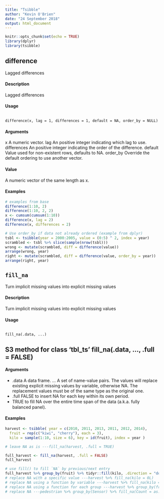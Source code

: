 ```yaml
---
title: "Tsibble"
author: "Kevin O'Brien"
date: "24 September 2018"
output: html_document
---
```


```r
knitr::opts_chunk$set(echo = TRUE)
library(dplyr)
library(tsibble)
```
## difference 
Lagged differences

#### Description 
Lagged differences

#### Usage 
<pre><code>
difference(x, lag = 1, differences = 1, default = NA, order_by = NULL)
</code></pre>
#### Arguments 

x A numeric vector. lag An positive integer indicating which lag to use. differences An positive integer indicating the order of the difference. default Value used for non-existent rows, defaults to NA. order_by Override the default ordering to use another vector.

#### Value 
A numeric vector of the same length as x.

#### Examples
```r
# examples from base 
difference(1:10, 2) 
difference(1:10, 2, 2) 
x <- cumsum(cumsum(1:10)) 
difference(x, lag = 2) 
difference(x, differences = 2)
```
```r
# Use order_by if data not already ordered (example from dplyr) 
tsbl <- tsibble(year = 2000:2005, value = (0:5) ^ 2, index = year) 
scrambled <- tsbl %>% slice(sample(nrow(tsbl)))
wrong <- mutate(scrambled, diff = difference(value)) 
arrange(wrong, year)
right <- mutate(scrambled, diff = difference(value, order_by = year)) 
arrange(right, year)
```

## ``fill_na`` 
Turn implicit missing values into explicit missing values

#### Description 
Turn implicit missing values into explicit missing values

#### Usage

<pre><code>
fill_na(.data, ...)
</code></pre>

## S3 method for class 'tbl_ts' fill_na(.data, ..., .full = FALSE)

#### Arguments 
* .data A data frame. ... A set of name-value pairs. 
The values will replace existing explicit missing values by variable, otherwise NA. 
The replacement values must be of the same type as the original one.
* .full FALSE to insert NA for each key within its own period. 
 - TRUE to ﬁll NA over the entire time span of the data (a.k.a. fully balanced panel).


#### Examples
```r
harvest <- tsibble( year = c(2010, 2011, 2013, 2011, 2012, 2014), 
  fruit = rep(c("kiwi", "cherry"), each = 3), 
  kilo = sample(1:10, size = 6), key = id(fruit), index = year )

# leave NA as is ---fill_na(harvest, .full = TRUE)
```
```r
full_harvest <- fill_na(harvest, .full = FALSE) 
full_harvest
```
```r
# use fill() to fill `NA` by previous/next entry 
full_harvest %>% group_by(fruit) %>% tidyr::fill(kilo, .direction = "down")
# replace NA with a specific value ---harvest %>% fill_na(kilo = 0L)
# replace NA using a function by variable ---harvest %>% fill_na(kilo = sum(kilo))
# replace NA using a function for each group ---harvest %>% group_by(fruit) %>% fill_na(kilo = sum(kilo))
# replace NA ---pedestrian %>% group_by(Sensor) %>% fill_na(Count = as.integer(median(Count)))
```
